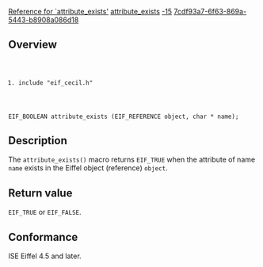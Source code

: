 [[Property:title|Reference for `attribute_exists']]
[[Property:link_title|attribute_exists]]
[[Property:weight|-15]]
[[Property:uuid|7cdf93a7-6f63-869a-5443-b8908a086d18]]
==Overview==
<code lang="text">
#include "eif_cecil.h"

EIF_BOOLEAN attribute_exists (EIF_REFERENCE object, char * name);
</code>

==Description==
The <code lang="text">attribute_exists()</code> macro returns <code lang="text">EIF_TRUE</code> when the attribute of name <code lang="text">name</code> exists in the Eiffel object (reference) <code lang="text">object</code>. 
==Return value==
<code lang="text">EIF_TRUE</code> or <code lang="text">EIF_FALSE</code>. 
==Conformance==
ISE Eiffel 4.5 and later. 


{{SeeAlso|<br/>[[Reference for `eif_attribute']]  }}





